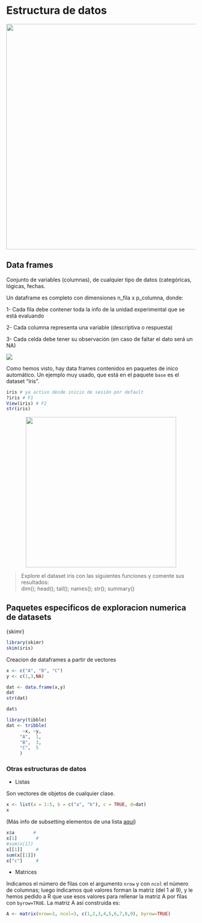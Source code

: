 # Estructura de datos

<center>
![](fig/data_str2.png){width=600px}
</center>

## Data frames {-} 

Conjunto de variables (columnas), de cualquier tipo de datos (categóricas, lógicas, fechas.

Un dataframe es completo con dimensiones n_fila x p_columna, donde:

1- Cada fila debe contener toda la info de la unidad experimental que se está evaluando

2- Cada columna representa una variable (descriptiva o respuesta)

3- Cada celda debe tener su observación (en caso de faltar el dato será un NA) 

![](fig/tibbles.png) 

Como hemos visto, hay data frames contenidos en paquetes de inico automático. Un ejemplo muy usado, que está en el paquete `base` es el dataset "iris".

```r
iris # ya activo desde inicio de sesión por default
?iris # F1
View(iris) # F2 
str(iris)
```

<center>
![](fig/iris.png){width=400px}
</center>

> Explore el dataset iris con las siguientes funciones y comente sus resultados:  
dim(); head(); tail(); names(); str(); summary()

## Paquetes especificos de exploracion numerica de datasets

{skimr}

```r
library(skimr)
skim(iris)
```


:::{#box1 .blue-box}

Creacion de dataframes a partir de vectores

```r
x <- c("A", "B", "C")
y <- c(1,3,NA)

dat <- data.frame(x,y)
dat
str(dat)

dat$
```

```r
library(tibble)
dat <- tribble(
      ~x, ~y,
     "A",  1,
     "B",  3,
     "C",  5
     )
```

### Otras estructuras de datos {-}

* Listas

Son vectores de objetos de cualquier clase. 

```r
x <- list(a = 1:5, b = c("a", "b"), c = TRUE, d=dat)
x
```

(Más info de subsetting elementos de una lista [aquí](https://bookdown.org/rdpeng/rprogdatascience/subsetting-r-objects.html#subsetting-lists))

```r
x$a       # 
x[1]       # 
#sum(x[1])
x[[1]]     # 
sum(x[[1]])
x["c"]     # 
```

* Matrices

Indicamos el número de filas con el argumento `nrow` y con `ncol` el número de columnas; luego indicamos qué valores forman la matriz (del 1 al 9), y le hemos pedido a R que use esos valores para rellenar la matriz A por filas con `byrow=TRUE`. La matriz A así construida es:

```r
A <- matrix(nrow=3, ncol=3, c(1,2,3,4,5,6,7,8,9), byrow=TRUE)
```

:::
